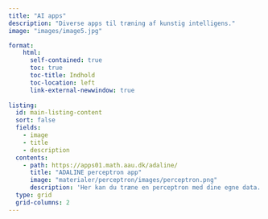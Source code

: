 ```yaml
---
title: "AI apps"
description: "Diverse apps til træning af kunstig intelligens."
image: "images/image5.jpg"

format:
    html: 
      self-contained: true
      toc: true
      toc-title: Indhold
      toc-location: left
      link-external-newwindow: true
      
listing:
  id: main-listing-content
  sort: false
  fields: 
    - image
    - title
    - description
  contents: 
    - path: https://apps01.math.aau.dk/adaline/
      title: "ADALINE perceptron app"
      image: "materialer/perceptron/images/perceptron.png"
      description: 'Her kan du træne en perceptron med dine egne data.'
  type: grid 
  grid-columns: 2
---
```


::: {#main-listing-content}
:::

